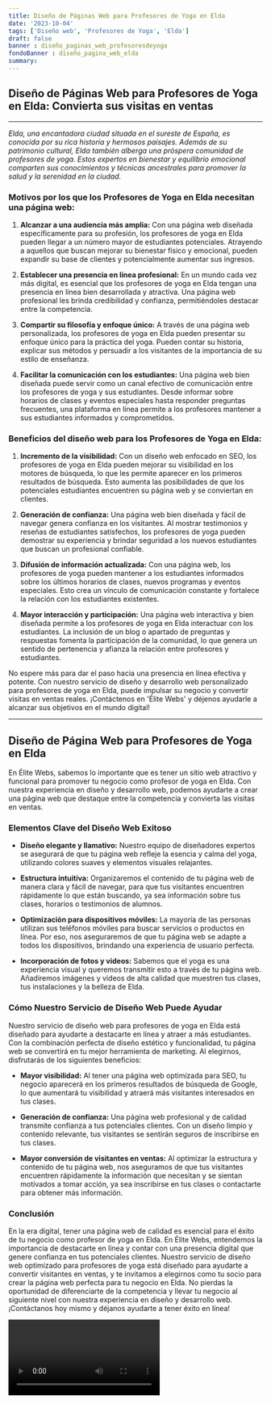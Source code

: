 ```yaml
---
title: Diseño de Páginas Web para Profesores de Yoga en Elda
date: '2023-10-04'
tags: ['Diseño web', 'Profesores de Yoga', 'Elda']
draft: false
banner : diseño_paginas_web_profesoresdeyoga
fondoBanner : diseño_pagina_web_elda
summary: 
---
```


## **Diseño de Páginas Web para Profesores de Yoga en Elda: Convierta sus visitas en ventas**

---

*Elda, una encantadora ciudad situada en el sureste de España, es conocida por su rica historia y hermosos paisajes. Además de su patrimonio cultural, Elda también alberga una próspera comunidad de profesores de yoga. Estos expertos en bienestar y equilibrio emocional comparten sus conocimientos y técnicas ancestrales para promover la salud y la serenidad en la ciudad.*

### **Motivos por los que los Profesores de Yoga en Elda necesitan una página web:**

1. **Alcanzar a una audiencia más amplia:** Con una página web diseñada específicamente para su profesión, los profesores de yoga en Elda pueden llegar a un número mayor de estudiantes potenciales. Atrayendo a aquellos que buscan mejorar su bienestar físico y emocional, pueden expandir su base de clientes y potencialmente aumentar sus ingresos.

2. **Establecer una presencia en línea profesional:** En un mundo cada vez más digital, es esencial que los profesores de yoga en Elda tengan una presencia en línea bien desarrollada y atractiva. Una página web profesional les brinda credibilidad y confianza, permitiéndoles destacar entre la competencia.

3. **Compartir su filosofía y enfoque único:** A través de una página web personalizada, los profesores de yoga en Elda pueden presentar su enfoque único para la práctica del yoga. Pueden contar su historia, explicar sus métodos y persuadir a los visitantes de la importancia de su estilo de enseñanza.

4. **Facilitar la comunicación con los estudiantes:** Una página web bien diseñada puede servir como un canal efectivo de comunicación entre los profesores de yoga y sus estudiantes. Desde informar sobre horarios de clases y eventos especiales hasta responder preguntas frecuentes, una plataforma en línea permite a los profesores mantener a sus estudiantes informados y comprometidos.

### **Beneficios del diseño web para los Profesores de Yoga en Elda:**

1. **Incremento de la visibilidad:** Con un diseño web enfocado en SEO, los profesores de yoga en Elda pueden mejorar su visibilidad en los motores de búsqueda, lo que les permite aparecer en los primeros resultados de búsqueda. Esto aumenta las posibilidades de que los potenciales estudiantes encuentren su página web y se conviertan en clientes.

2. **Generación de confianza:** Una página web bien diseñada y fácil de navegar genera confianza en los visitantes. Al mostrar testimonios y reseñas de estudiantes satisfechos, los profesores de yoga pueden demostrar su experiencia y brindar seguridad a los nuevos estudiantes que buscan un profesional confiable.

3. **Difusión de información actualizada:** Con una página web, los profesores de yoga pueden mantener a los estudiantes informados sobre los últimos horarios de clases, nuevos programas y eventos especiales. Esto crea un vínculo de comunicación constante y fortalece la relación con los estudiantes existentes.

4. **Mayor interacción y participación:** Una página web interactiva y bien diseñada permite a los profesores de yoga en Elda interactuar con los estudiantes. La inclusión de un blog o apartado de preguntas y respuestas fomenta la participación de la comunidad, lo que genera un sentido de pertenencia y afianza la relación entre profesores y estudiantes.

No espere más para dar el paso hacia una presencia en línea efectiva y potente. Con nuestro servicio de diseño y desarrollo web personalizado para profesores de yoga en Elda, puede impulsar su negocio y convertir visitas en ventas reales. ¡Contáctenos en 'Élite Webs' y déjenos ayudarle a alcanzar sus objetivos en el mundo digital!

---

<GifSeo />

<Cta />

## Diseño de Página Web para Profesores de Yoga en Elda

En Élite Webs, sabemos lo importante que es tener un sitio web atractivo y funcional para promover tu negocio como profesor de yoga en Elda. Con nuestra experiencia en diseño y desarrollo web, podemos ayudarte a crear una página web que destaque entre la competencia y convierta las visitas en ventas.

### Elementos Clave del Diseño Web Exitoso

- **Diseño elegante y llamativo:** Nuestro equipo de diseñadores expertos se asegurará de que tu página web refleje la esencia y calma del yoga, utilizando colores suaves y elementos visuales relajantes.

- **Estructura intuitiva:** Organizaremos el contenido de tu página web de manera clara y fácil de navegar, para que tus visitantes encuentren rápidamente lo que están buscando, ya sea información sobre tus clases, horarios o testimonios de alumnos.

- **Optimización para dispositivos móviles:** La mayoría de las personas utilizan sus teléfonos móviles para buscar servicios o productos en línea. Por eso, nos aseguraremos de que tu página web se adapte a todos los dispositivos, brindando una experiencia de usuario perfecta.

- **Incorporación de fotos y videos:** Sabemos que el yoga es una experiencia visual y queremos transmitir esto a través de tu página web. Añadiremos imágenes y videos de alta calidad que muestren tus clases, tus instalaciones y la belleza de Elda.

### Cómo Nuestro Servicio de Diseño Web Puede Ayudar

Nuestro servicio de diseño web para profesores de yoga en Elda está diseñado para ayudarte a destacarte en línea y atraer a más estudiantes. Con la combinación perfecta de diseño estético y funcionalidad, tu página web se convertirá en tu mejor herramienta de marketing. Al elegirnos, disfrutarás de los siguientes beneficios:

- **Mayor visibilidad:** Al tener una página web optimizada para SEO, tu negocio aparecerá en los primeros resultados de búsqueda de Google, lo que aumentará tu visibilidad y atraerá más visitantes interesados en tus clases.

- **Generación de confianza:** Una página web profesional y de calidad transmite confianza a tus potenciales clientes. Con un diseño limpio y contenido relevante, tus visitantes se sentirán seguros de inscribirse en tus clases.

- **Mayor conversión de visitantes en ventas:** Al optimizar la estructura y contenido de tu página web, nos aseguramos de que tus visitantes encuentren rápidamente la información que necesitan y se sientan motivados a tomar acción, ya sea inscribirse en tus clases o contactarte para obtener más información.

### Conclusión

En la era digital, tener una página web de calidad es esencial para el éxito de tu negocio como profesor de yoga en Elda. En Élite Webs, entendemos la importancia de destacarte en línea y contar con una presencia digital que genere confianza en tus potenciales clientes. Nuestro servicio de diseño web optimizado para profesores de yoga está diseñado para ayudarte a convertir visitantes en ventas, y te invitamos a elegirnos como tu socio para crear la página web perfecta para tu negocio en Elda. No pierdas la oportunidad de diferenciarte de la competencia y llevar tu negocio al siguiente nivel con nuestra experiencia en diseño y desarrollo web. ¡Contáctanos hoy mismo y déjanos ayudarte a tener éxito en línea!

<Video />

<CtaBot job='Profesores de Yoga' city='Elda'/>

<Gmaps query='Elda+españa+maps' />